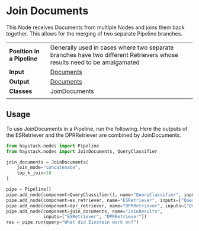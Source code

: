 # Join Documents

This Node receives Documents from multiple Nodes and joins them back together.
This allows for the merging of two separate Pipeline branches.

|||
|-------------|-----------------------------------------------------------------------------------------------------------------------------------------------------------------------------|
|__Position in a Pipeline__| Generally used in cases where two separate branches have two different Retrievers whose results need to be amalgamated |
|__Input__       | [Documents](/components/documents-answers-labels#document)                                                                                                                                                                  |
|__Output__      | [Documents](/components/documents-answers-labels#document)                                                                                                             |
|__Classes__     | JoinDocuments                                                                                                           |
|||

## Usage

To use JoinDocuments in a Pipeline, run the following.
Here the outputs of the ESRetriever and the DPRRetriever are combined by JoinDocuments.

```python
from haystack.nodes import Pipeline
from haystack.nodes import JoinDocuments, QueryClassifier

join_documents = JoinDocuments(
    join_mode="concatenate",
    top_k_join=10
)

pipe = Pipeline()
pipe.add_node(component=QueryClassifier(), name="QueryClassifier", inputs=["Query"])
pipe.add_node(component=es_retriever, name="ESRetriever", inputs=["QueryClassifier.output_1"])
pipe.add_node(component=dpr_retriever, name="DPRRetriever", inputs=["QueryClassifier.output_2"])
pipe.add_node(component=join_documents, name="JoinResults",
              inputs=["ESRetriever", "DPRRetriever"])
res = pipe.run(query="What did Einstein work on?")
```